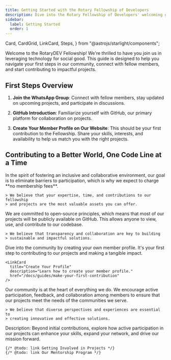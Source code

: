 ```yaml
---
title: Getting Started with the Rotary Fellowship of Developers
description: Dive into the Rotary Fellowship of Developers' welcoming guide for new members. Explore initial steps, recommended tools, and how to contribute.
sidebar:
  label: Getting Started
  order: 1
---
```


  Card,
  CardGrid,
  LinkCard,
  Steps,
} from "@astrojs/starlight/components";

Welcome to the RotaryDEV Fellowship! We're thrilled to have you join us in leveraging technology for social good. This guide is designed to help you navigate your first steps in our community, connect with fellow members, and start contributing to impactful projects.

## First Steps Overview

<Steps>

1. **Join the WhatsApp Group**: Connect with fellow members, stay updated on upcoming projects, and participate in discussions.
   <LinkCard
     title="Request to Join"
     description="Click here to join the WhatsApp group."
     target="_blank"
     href="https://wa.me/50765156690?text=Hi%21%20I%20want%20to%20join%20RotaryDEV.%0A%0AName%3A%20%0ACountry%3A%20%0AClub%3A%20%0ADistrict%3A%20%0A%0AI%20would%20like%20to%20join%20because%3A%20"
   />

2. **GitHub Introduction**: Familiarize yourself with GitHub, our primary platform for collaboration on projects.
   <LinkCard
     title="Read our Guide to GitHub"
     description="Learn how to use GitHub for contributing to projects."
     href="/docs/guides/github-contribution"
   />

3. **Create Your Member Profile on Our Website**: This should be your first contribution to the Fellowship. Share your skills, interests, and availability to help us match you with the right projects.
   <LinkCard
     title="Create Your Profile"
     description="Learn how to create your member profile."
     href="/docs/guides/make-your-first-contribution"
   />

</Steps>

## Contributing to a Better World, One Code Line at a Time

<CardGrid stagger>

  <Card title="Inclusive" icon="document">
    In the spirit of fostering an inclusive and collaborative environment, our
    goal is to eliminate barriers to participation, which is why we expect to
    charge **no membership fees**.

    > We believe that your expertise, time, and contributions to our fellowship
    > and projects are the most valuable assets you can offer.

  </Card>

  <Card title="Open Source" icon="open-book">
    We are committed to open-source principles, which means that most of our
    projects will be publicly available on GitHub. This allows anyone to view,
    use, and contribute to our codebase.

    > We believe that transparency and collaboration are key to building
    > sustainable and impactful solutions.

  </Card>

  <Card title="First contribution" icon="star">
    Dive into the community by creating your own member profile. It's your first
    step to contributing to our projects and making a tangible impact.

    <LinkCard
      title="Create Your Profile"
      description="Learn how to create your member profile."
      href="/docs/guides/make-your-first-contribution"
    />

  </Card>

  <Card title="Community-Driven" icon="seti:license">
    Our community is at the heart of everything we do. We encourage active
    participation, feedback, and collaboration among members to ensure that our
    projects meet the needs of the communities we serve.

    > We believe that diverse perspectives and experiences are essential to
    > creating innovative and effective solutions.

  </Card>

  <Card title="Engage and Grow" icon="rocket">
    Description: Beyond initial contributions, explore how active participation
    in our projects can enhance your skills, expand your network, and drive our
    mission forward.

    {/* @todo: link Getting Involved in Projects */}
    {/* @todo: link Our Mentorship Program */}

  </Card>

</CardGrid>
